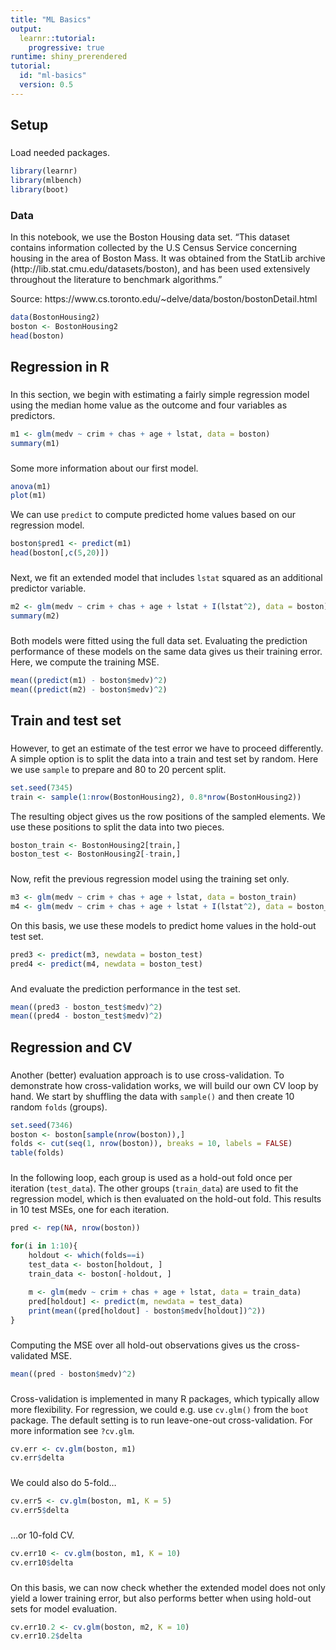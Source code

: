 ```yaml
---
title: "ML Basics"
output: 
  learnr::tutorial:
    progressive: true
runtime: shiny_prerendered
tutorial:
  id: "ml-basics"
  version: 0.5
---
```


## Setup

### 

Load needed packages.

```r
library(learnr)
library(mlbench)
library(boot)
```

### Data

In this notebook, we use the Boston Housing data set. "This dataset contains information collected by the U.S Census Service concerning housing in the area of Boston Mass. It was obtained from the StatLib archive (http://lib.stat.cmu.edu/datasets/boston), and has been used extensively throughout the literature to benchmark algorithms."

Source: https://www.cs.toronto.edu/~delve/data/boston/bostonDetail.html

```r
data(BostonHousing2)
boston <- BostonHousing2
head(boston)
```

## Regression in R

###

In this section, we begin with estimating a fairly simple regression model using the median home value as the outcome and four variables as predictors. 

```r
m1 <- glm(medv ~ crim + chas + age + lstat, data = boston)
summary(m1)
```

###

Some more information about our first model.

```r
anova(m1)
plot(m1)
```

We can use `predict` to compute predicted home values based on our regression model.

```r
boston$pred1 <- predict(m1)
head(boston[,c(5,20)])
```

###

Next, we fit an extended model that includes `lstat` squared as an additional predictor variable.

```r
m2 <- glm(medv ~ crim + chas + age + lstat + I(lstat^2), data = boston)
summary(m2)
```

###

Both models were fitted using the full data set. Evaluating the prediction performance of these models on the same data gives us their training error. Here, we compute the training MSE. 

```r
mean((predict(m1) - boston$medv)^2)
mean((predict(m2) - boston$medv)^2)
```

## Train and test set

###

However, to get an estimate of the test error we have to proceed differently. A simple option is to split the data into a train and test set by random. Here we use `sample` to prepare and 80 to 20 percent split. 

```r
set.seed(7345)
train <- sample(1:nrow(BostonHousing2), 0.8*nrow(BostonHousing2))
```

The resulting object gives us the row positions of the sampled elements. We use these positions to split the data into two pieces.

```r
boston_train <- BostonHousing2[train,]
boston_test <- BostonHousing2[-train,]
```

###

Now, refit the previous regression model using the training set only.

```r
m3 <- glm(medv ~ crim + chas + age + lstat, data = boston_train)
m4 <- glm(medv ~ crim + chas + age + lstat + I(lstat^2), data = boston_train)
```

On this basis, we use these models to predict home values in the hold-out test set.

```r
pred3 <- predict(m3, newdata = boston_test)
pred4 <- predict(m4, newdata = boston_test)
```

###

And evaluate the prediction performance in the test set.

```r
mean((pred3 - boston_test$medv)^2)
mean((pred4 - boston_test$medv)^2)
```

## Regression and CV

###

Another (better) evaluation approach is to use cross-validation. To demonstrate how cross-validation works, we will build our own CV loop by hand. We start by shuffling the data with `sample()` and then create 10 random `folds` (groups).

```r
set.seed(7346)
boston <- boston[sample(nrow(boston)),]
folds <- cut(seq(1, nrow(boston)), breaks = 10, labels = FALSE)
table(folds)
```

###

In the following loop, each group is used as a hold-out fold once per iteration (`test_data`). The other groups (`train_data`) are used to fit the regression model, which is then evaluated on the hold-out fold. This results in 10 test MSEs, one for each iteration.

```r
pred <- rep(NA, nrow(boston))

for(i in 1:10){
    holdout <- which(folds==i)
    test_data <- boston[holdout, ]
    train_data <- boston[-holdout, ]
    
    m <- glm(medv ~ crim + chas + age + lstat, data = train_data)
    pred[holdout] <- predict(m, newdata = test_data)
    print(mean((pred[holdout] - boston$medv[holdout])^2))
}
```

###

Computing the MSE over all hold-out observations gives us the cross-validated MSE.

```r
mean((pred - boston$medv)^2)
```

###

Cross-validation is implemented in many R packages, which typically allow more flexibility. For regression, we could e.g. use `cv.glm()` from the `boot` package. The default setting is to run leave-one-out cross-validation. For more information see `?cv.glm`.

```r
cv.err <- cv.glm(boston, m1)
cv.err$delta
```

###

We could also do 5-fold...

```r
cv.err5 <- cv.glm(boston, m1, K = 5)
cv.err5$delta
```

###

...or 10-fold CV.

```r
cv.err10 <- cv.glm(boston, m1, K = 10)
cv.err10$delta
```

###

On this basis, we can now check whether the extended model does not only yield a lower training error, but also performs better when using hold-out sets for model evaluation.

```r
cv.err10.2 <- cv.glm(boston, m2, K = 10)
cv.err10.2$delta
```
